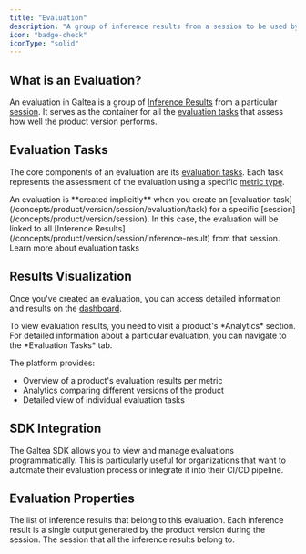 ```yaml
---
title: "Evaluation"
description: "A group of inference results from a session to be used by evaluation tasks"
icon: "badge-check"
iconType: "solid"
---
```



## What is an Evaluation?

An evaluation in Galtea is a group of [Inference Results](/concepts/product/version/session/inference-result) from a particular [session](/concepts/product/version/session). It serves as the container for all the [evaluation tasks](/concepts/product/version/session/evaluation/task) that assess how well the product version performs.

## Evaluation Tasks

The core components of an evaluation are its [evaluation tasks](/concepts/product/version/session/evaluation/task). Each task represents the assessment of the evaluation using a specific [metric type](/concepts/metric-type).

<Note>
  An evaluation is **created implicitly** when you create an [evaluation task](/concepts/product/version/session/evaluation/task) for a specific [session](/concepts/product/version/session). In this case, the evaluation will be linked to all [Inference Results](/concepts/product/version/session/inference-result) from that session.
</Note>

<Card title="Evaluation Task" icon="clipboard-check" iconType="solid" href="/concepts/product/version/session/evaluation/task">
  Learn more about evaluation tasks
</Card>

## Results Visualization

Once you've created an evaluation, you can access detailed information and results on the [dashboard](https://platform.galtea.ai/).

<Info>
  To view evaluation results, you need to visit a product's *Analytics* section. For detailed information about a particular evaluation, you can navigate to the *Evaluation Tasks* tab.
</Info>

The platform provides:
- Overview of a product's evaluation results per metric
- Analytics comparing different versions of the product
- Detailed view of individual evaluation tasks

## SDK Integration

The Galtea SDK allows you to view and manage evaluations programmatically. This is particularly useful for organizations that want to automate their evaluation process or integrate it into their CI/CD pipeline.

<SDKEvaluationServiceCard />

## Evaluation Properties

<ResponseField name="Inference Results" type="InferenceResults[]" required>
  The list of inference results that belong to this evaluation. Each inference result is a single output generated by the product version during the session.
</ResponseField>

<ResponseField name="Session" type="Session" required>
  The session that all the inference results belong to.
</ResponseField>
